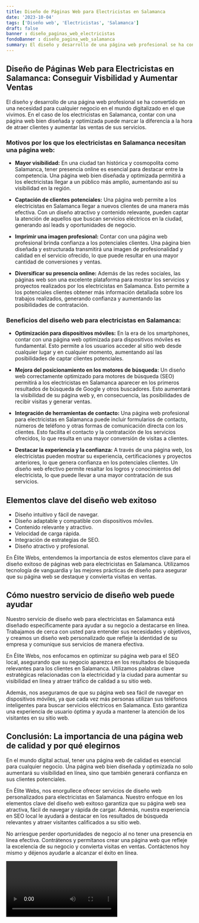 ```yaml
---
title: Diseño de Páginas Web para Electricistas en Salamanca
date: '2023-10-04'
tags: ['Diseño web', 'Electricistas', 'Salamanca']
draft: false
banner : diseño_paginas_web_electricistas
fondoBanner : diseño_pagina_web_salamanca
summary: El diseño y desarrollo de una página web profesional se ha convertido en una necesidad para cualquier negocio en el mundo digitalizado en el que vivimos. En el caso de los electricistas en Salamanca, contar con una página web bien diseñada y optimizada puede marcar la diferencia a la hora de atraer clientes y aumentar las ventas de sus servicios.
---
```


## **Diseño de Páginas Web para Electricistas en Salamanca: Conseguir Visbilidad y Aumentar Ventas**

El diseño y desarrollo de una página web profesional se ha convertido en una necesidad para cualquier negocio en el mundo digitalizado en el que vivimos. En el caso de los electricistas en Salamanca, contar con una página web bien diseñada y optimizada puede marcar la diferencia a la hora de atraer clientes y aumentar las ventas de sus servicios.

### **Motivos por los que los electricistas en Salamanca necesitan una página web:**

- **Mayor visibilidad:** En una ciudad tan histórica y cosmopolita como Salamanca, tener presencia online es esencial para destacar entre la competencia. Una página web bien diseñada y optimizada permitirá a los electricistas llegar a un público más amplio, aumentando así su visibilidad en la región.

- **Captación de clientes potenciales:** Una página web permite a los electricistas en Salamanca llegar a nuevos clientes de una manera más efectiva. Con un diseño atractivo y contenido relevante, pueden captar la atención de aquellos que buscan servicios eléctricos en la ciudad, generando así leads y oportunidades de negocio.

- **Imprimir una imagen profesional:** Contar con una página web profesional brinda confianza a los potenciales clientes. Una página bien diseñada y estructurada transmitirá una imagen de profesionalidad y calidad en el servicio ofrecido, lo que puede resultar en una mayor cantidad de conversiones y ventas.

- **Diversificar su presencia online:** Además de las redes sociales, las páginas web son una excelente plataforma para mostrar los servicios y proyectos realizados por los electricistas en Salamanca. Esto permite a los potenciales clientes obtener más información detallada sobre los trabajos realizados, generando confianza y aumentando las posibilidades de contratación.

### **Beneficios del diseño web para electricistas en Salamanca:**

- **Optimización para dispositivos móviles:** En la era de los smartphones, contar con una página web optimizada para dispositivos móviles es fundamental. Esto permite a los usuarios acceder al sitio web desde cualquier lugar y en cualquier momento, aumentando así las posibilidades de captar clientes potenciales.

- **Mejora del posicionamiento en los motores de búsqueda:** Un diseño web correctamente optimizado para motores de búsqueda (SEO) permitirá a los electricistas en Salamanca aparecer en los primeros resultados de búsqueda de Google y otros buscadores. Esto aumentará la visibilidad de su página web y, en consecuencia, las posibilidades de recibir visitas y generar ventas.

- **Integración de herramientas de contacto:** Una página web profesional para electricistas en Salamanca puede incluir formularios de contacto, números de teléfono y otras formas de comunicación directa con los clientes. Esto facilita el contacto y la contratación de los servicios ofrecidos, lo que resulta en una mayor conversión de visitas a clientes.

- **Destacar la experiencia y la confianza:** A través de una página web, los electricistas pueden mostrar su experiencia, certificaciones y proyectos anteriores, lo que genera confianza en los potenciales clientes. Un diseño web efectivo permite resaltar los logros y conocimientos del electricista, lo que puede llevar a una mayor contratación de sus servicios.

<GifSeo />

<Cta />

## Elementos clave del diseño web exitoso

- Diseño intuitivo y fácil de navegar.
- Diseño adaptable y compatible con dispositivos móviles.
- Contenido relevante y atractivo.
- Velocidad de carga rápida.
- Integración de estrategias de SEO.
- Diseño atractivo y profesional.

En Élite Webs, entendemos la importancia de estos elementos clave para el diseño exitoso de páginas web para electricistas en Salamanca. Utilizamos tecnología de vanguardia y las mejores prácticas de diseño para asegurar que su página web se destaque y convierta visitas en ventas.

## Cómo nuestro servicio de diseño web puede ayudar

Nuestro servicio de diseño web para electricistas en Salamanca está diseñado específicamente para ayudar a su negocio a destacarse en línea. Trabajamos de cerca con usted para entender sus necesidades y objetivos, y creamos un diseño web personalizado que refleje la identidad de su empresa y comunique sus servicios de manera efectiva.

En Élite Webs, nos enfocamos en optimizar su página web para el SEO local, asegurando que su negocio aparezca en los resultados de búsqueda relevantes para los clientes en Salamanca. Utilizamos palabras clave estratégicas relacionadas con la electricidad y la ciudad para aumentar su visibilidad en línea y atraer tráfico de calidad a su sitio web.

Además, nos aseguramos de que su página web sea fácil de navegar en dispositivos móviles, ya que cada vez más personas utilizan sus teléfonos inteligentes para buscar servicios eléctricos en Salamanca. Esto garantiza una experiencia de usuario óptima y ayuda a mantener la atención de los visitantes en su sitio web.

## Conclusión: La importancia de una página web de calidad y por qué elegirnos

En el mundo digital actual, tener una página web de calidad es esencial para cualquier negocio. Una página web bien diseñada y optimizada no solo aumentará su visibilidad en línea, sino que también generará confianza en sus clientes potenciales.

En Élite Webs, nos enorgullece ofrecer servicios de diseño web personalizados para electricistas en Salamanca. Nuestro enfoque en los elementos clave del diseño web exitoso garantiza que su página web sea atractiva, fácil de navegar y rápida de cargar. Además, nuestra experiencia en SEO local le ayudará a destacar en los resultados de búsqueda relevantes y atraer visitantes calificados a su sitio web.

No arriesgue perder oportunidades de negocio al no tener una presencia en línea efectiva. Contrátenos y permítanos crear una página web que refleje la excelencia de su negocio y convierta visitas en ventas. Contáctenos hoy mismo y déjenos ayudarle a alcanzar el éxito en línea.

<Video />

<CtaBot job='Electricistas' city='Salamanca'/>

<Gmaps query='Salamanca+españa+maps' />